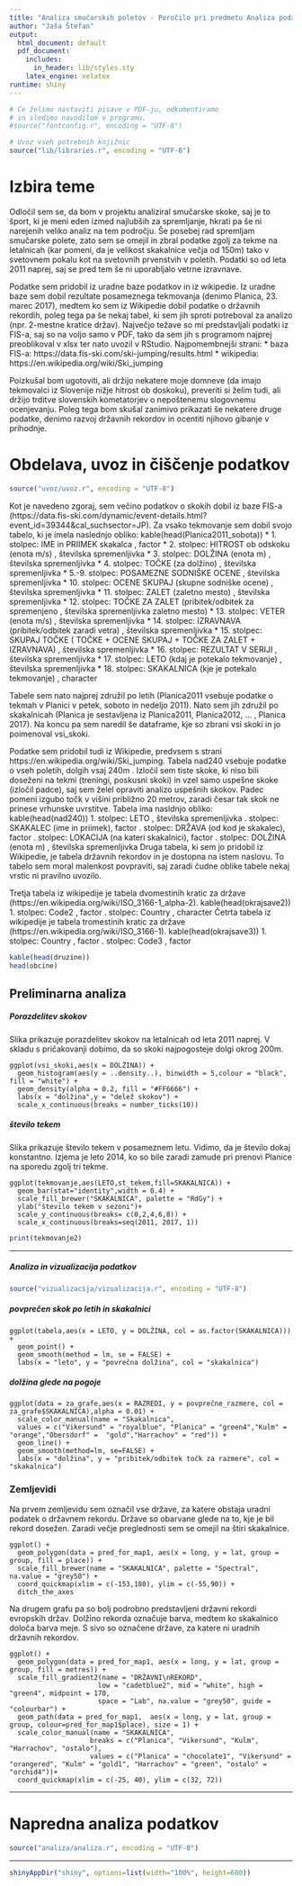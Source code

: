 ```yaml
---
title: "Analiza smučarskih poletov - Poročilo pri predmetu Analiza podatkov s programom R"
author: "Jaša Štefan"
output:
  html_document: default
  pdf_document:
    includes:
      in_header: lib/styles.sty
    latex_engine: xelatex
runtime: shiny
---
```


```r
# Če želimo nastaviti pisave v PDF-ju, odkomentiramo
# in sledimo navodilom v programu.
#source("fontconfig.r", encoding = "UTF-8")

# Uvoz vseh potrebnih knjižnic
source("lib/libraries.r", encoding = "UTF-8")
```

# Izbira teme
Odločil sem se, da bom v projektu analiziral smučarske skoke, saj je to šport, ki je meni eden izmed najlubših za spremljanje, hkrati pa še ni narejenih veliko analiz na tem področju. Še posebej rad spremljam smučarske polete, zato sem se omejil in zbral podatke zgolj za tekme na letalnicah (kar pomeni, da je velikost skakalnice večja od 150m) tako v svetovnem pokalu kot na svetovnih prvenstvih v poletih. Podatki so od leta 2011 naprej, saj se pred tem še ni uporabljalo vetrne izravnave. 

Podatke sem pridobil iz uradne baze podatkov in iz wikipedie. Iz uradne baze sem dobil rezultate posameznega tekmovanja (denimo Planica, 23. marec 2017), medtem ko sem iz Wikipedie dobil podatke o državnih rekordih, poleg tega pa še nekaj tabel, ki sem jih sproti potreboval za analizo (npr. 2-mestne kratice držav). Največjo težave so mi predstavljali podatki iz FIS-a, saj so na voljo samo v PDF, tako da sem jih s programom najprej preoblikoval v xlsx ter nato uvozil v RStudio.
Najpomembnejši strani:
    * baza FIS-a: https://data.fis-ski.com/ski-jumping/results.html
    * wikipedia: https://en.wikipedia.org/wiki/Ski_jumping

Poizkušal bom ugotoviti, ali držijo nekatere moje domneve (da imajo tekmovalci iz Slovenije nižje hitrost ob doskoku), preveriti si želim tudi, ali držijo trditve slovenskih kometatorjev o nepoštenemu slogovnemu ocenjevanju. Poleg tega bom skušal zanimivo prikazati še nekatere druge podatke, denimo razvoj državnih rekordov in ocentiti njihovo gibanje v prihodnje.


# Obdelava, uvoz in čiščenje podatkov

```r
source("uvoz/uvoz.r", encoding = "UTF-8")
```

Kot je navedeno zgoraj, sem večino podatkov o skokih dobil iz baze FIS-a (https://data.fis-ski.com/dynamic/event-details.html?event_id=39344&cal_suchsector=JP). Za vsako tekmovanje sem dobil svojo tabelo, ki je imela naslednjo obliko:
kable(head(Planica2011_sobota))
    * 1. stolpec: IME in PRIIMEK skakalca , factor
    * 2. stolpec: HITROST ob odskoku (enota m/s) , številska spremenljivka 
    * 3. stolpec: DOLŽINA (enota m) , številska spremenljivka 
    * 4. stolpec: TOČKE (za dolžino) , številska spremenljivka
    * 5.-9. stolpec: POSAMEZNE SODNIŠKE OCENE , številska spremenljivka 
    * 10. stolpec: OCENE SKUPAJ (skupne sodniške ocene) , številska spremenljivka 
    * 11. stolpec: ZALET (zaletno mesto) , številska spremenljivka 
    * 12. stolpec: TOČKE ZA ZALET (pribitek/odbitek za spremenjeno , številska spremenljivka zaletno mesto) 
    * 13. stolpec: VETER (enota m/s) , številska spremenljivka 
    * 14. stolpec: IZRAVNAVA (pribitek/odbitek zaradi vetra) , številska spremenljivka 
    * 15. stolpec: SKUPAJ TOČKE ( TOČKE + OCENE SKUPAJ + TOČKE ZA ZALET + IZRAVNAVA) , številska spremenljivka 
    * 16. stolpec: REZULTAT V SERIJI , številska spremenljivka 
    * 17. stolpec: LETO (kdaj je potekalo tekmovanje) , številska spremenljivka 
    * 18. stolpec: SKAKALNICA (kje je potekalo tekmovanje) , character 
    
Tabele sem nato najprej združil po letih (Planica2011 vsebuje podatke o tekmah v Planici v petek, soboto in nedeljo 2011). Nato sem jih združil po skakalnicah (Planica je sestavljena iz Planica2011, Planica2012, ... , Planica 2017). Na koncu pa sem naredil še dataframe, kje so zbrani vsi skoki in jo poimenoval vsi_skoki.

Podatke sem pridobil tudi iz Wikipedie, predvsem s strani https://en.wikipedia.org/wiki/Ski_jumping.
Tabela nad240 vsebuje podatke o vseh poletih, dolgih vsaj 240m . Izločil sem tiste skoke, ki niso bili doseženi na tekmi (treningi, poskusni skoki) in vzel samo uspešne skoke (izločil padce), saj sem želel opraviti analizo uspešnih skokov. Padec pomeni izgubo točk v višini približno 20 metrov, zaradi česar tak skok ne prinese vrhunske uvrstitve.
Tabela ima nasldnjo obliko: 
kable(head(nad240))
    1. stolpec: LETO , številska spremenljivka \n
    2. stolpec: SKAKALEC (ime in priimek), factor \n
    3. stolpec: DRŽAVA (od kod je skakalec), factor \n
    4. stolpec: LOKACIJA (na kateri skakalnici), factor \n
    5. stolpec: DOLŽINA (enota m) , številska spremenljivka \n   
Druga tabela, ki sem jo pridobil iz Wikipedie, je tabela državnih rekordov in je dostopna na istem naslovu. To tabelo sem moral malenkost povpraviti, saj zaradi čudne oblike tabele nekaj vrstic ni pravilno uvozilo.

Tretja tabela iz wikipedije je tabela dvomestinih kratic za države (https://en.wikipedia.org/wiki/ISO_3166-1_alpha-2). 
    kable(head(okrajsave2))
    1. stolpec: Code2 , factor  \n
    2. stolpec: Country , character  \n
Četrta tabela iz wikipedije je tabela tromestinih kratic za države (https://en.wikipedia.org/wiki/ISO_3166-1). \n
    kable(head(okrajsave3))
    1. stolpec: Country , factor \n
    2. stolpec: Code3 , factor \n
    
```r
kable(head(druzine))
head(obcine)
```

## Preliminarna analiza
##### Porazdelitev skokov
Slika \ref{fig:porazdelitev} prikazuje porazdelitev skokov na letalnicah od leta 2011 naprej. V skladu s pričakovanji dobimo, da so skoki najpogosteje dolgi okrog 200m. 
```
ggplot(vsi_skoki,aes(x = DOLŽINA)) +
  geom_histogram(aes(y = ..density..), binwidth = 5,colour = "black", fill = "white") +
  geom_density(alpha = 0.2, fill = "#FF6666") +
  labs(x = "dolžina",y = "delež skokov") +
  scale_x_continuous(breaks = number_ticks(10))
```
##### število tekem 
Slika \ref{fig:tekmovanje2} prikazuje število tekem v posameznem letu. Vidimo, da je število dokaj konstantno. Izjema je leto 2014, ko so bile zaradi zamude pri prenovi Planice na sporedu zgolj tri tekme.
```
ggplot(tekmovanje,aes(LETO,st_tekem,fill=SKAKALNICA)) +
  geom_bar(stat="identity",width = 0.4) +
  scale_fill_brewer("SKAKALNICA", palette = "RdGy") +
  ylab("število tekem v sezoni")+ 
  scale_y_continuous(breaks= c(0,2,4,6,8)) +
  scale_x_continuous(breaks=seq(2011, 2017, 1))
```

```r
print(tekmovanje2)
```
***

##### Analiza in vizualizacija podatkov

```r
source("vizualizacija/vizualizacija.r", encoding = "UTF-8")
```

##### povprečen skok po letih in skakalnici
```
ggplot(tabela,aes(x = LETO, y = DOLŽINA, col = as.factor(SKAKALNICA))) +
  geom_point() +
  geom_smooth(method = lm, se = FALSE) +
  labs(x = "leto", y = "povrečna dolžina", col = "skakalnica")
```
#####  dolžina glede na pogoje
```
ggplot(data = za_grafe,aes(x = RAZREDI, y = povprečne_razmere, col = za_grafe$SKAKALNICA),alpha = 0.01) +
  scale_color_manual(name = "Skakalnica", 
  values = c("Vikersund" = "royalblue", "Planica" = "green4","Kulm" = "orange","Obersdorf" =  "gold","Harrachov" = "red")) +
  geom_line() +
  geom_smooth(method=lm, se=FALSE) +
  labs(x = "dolžina", y = "pribitek/odbitek točk za razmere", col = "skakalnica")
```

### Zemljevidi

Na prvem zemljevidu sem označil vse države, za katere obstaja uradni podatek o državnem rekordu. Države so obarvane glede na to, kje je bil rekord dosežen. Zaradi večje preglednosti sem se omejil na štiri skakalnice.
```
ggplot() +
  geom_polygon(data = pred_for_map1, aes(x = long, y = lat, group = group, fill = place)) +
  scale_fill_brewer(name = "SKAKALNICA", palette = "Spectral", na.value = "grey50") +
  coord_quickmap(xlim = c(-153,180), ylim = c(-55,90)) +
  ditch_the_axes
```
Na drugem grafu pa so bolj podrobno predstavljeni državni rekordi evropskih držav. Dolžino rekorda označuje barva, medtem ko skakalnico določa barva meje. S sivo so označene države, za katere ni uradnih državnih rekordov.
```
ggplot() +
  geom_polygon(data = pred_for_map1, aes(x = long, y = lat, group = group, fill = metres)) + 
  scale_fill_gradient2(name = "DRŽAVNI\nREKORD",
                      low = "cadetblue2", mid = "white", high = "green4", midpoint = 170, 
                      space = "Lab", na.value = "grey50", guide = "colourbar") +
  geom_path(data = pred_for_map1,  aes(x = long, y = lat, group = group, colour=pred_for_map1$place), size = 1) +
  scale_color_manual(name = "SKAKALNICA",
                    breaks = c("Planica", "Vikersund", "Kulm", "Harrachov", "ostalo"),
                    values = c("Planica" = "chocolate1", "Vikersund" = "orangered", "Kulm" = "gold1", "Harrachov" = "green", "ostalo" = "orchid4"))+ 
  coord_quickmap(xlim = c(-25, 40), ylim = c(32, 72))
```
***

# Napredna analiza podatkov

```r
source("analiza/analiza.r", encoding = "UTF-8")
```
***

```r
shinyAppDir("shiny", options=list(width="100%", height=600))
```
